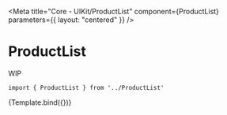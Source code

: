 
<Meta
    title="Core - UIKit/ProductList"
    component={ProductList}
    parameters={{
        layout: "centered"
    }}
/>


# ProductList

WIP

```
import { ProductList } from '../ProductList'
```

<Canvas>
    <Story name="ProductList" args={{ products, numberOfColumns: 4 }}>
        {Template.bind({})}
    </Story>
</Canvas>
